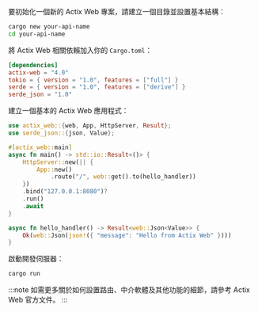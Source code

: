 要初始化一個新的 Actix Web 專案，請建立一個目錄並設置基本結構：

```bash
cargo new your-api-name
cd your-api-name
```

將 Actix Web 相關依賴加入你的 `Cargo.toml`：

```toml title="Cargo.toml"
[dependencies]
actix-web = "4.0"
tokio = { version = "1.0", features = ["full"] }
serde = { version = "1.0", features = ["derive"] }
serde_json = "1.0"
```

建立一個基本的 Actix Web 應用程式：

```rust title="src/main.rs"
use actix_web::{web, App, HttpServer, Result};
use serde_json::{json, Value};

#[actix_web::main]
async fn main() -> std::io::Result<()> {
    HttpServer::new(|| {
        App::new()
            .route("/", web::get().to(hello_handler))
    })
    .bind("127.0.0.1:8080")?
    .run()
    .await
}

async fn hello_handler() -> Result<web::Json<Value>> {
    Ok(web::Json(json!({ "message": "Hello from Actix Web" })))
}
```

啟動開發伺服器：

```bash
cargo run
```

:::note
如需更多關於如何設置路由、中介軟體及其他功能的細節，請參考 Actix Web 官方文件。
:::
